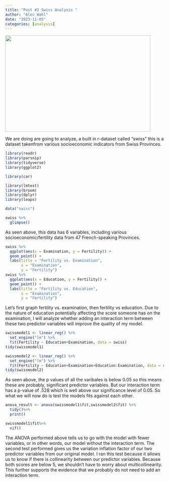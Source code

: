 ```yaml
---
title: "Post #2 Swiss Analysis "
author: "Alec Wahl"
date: "2023-11-05"
categories: [analysis]
---
```


![](images/swissflagdata.jpg){width="461" height="306"}

We are doing are going to analyze, a built in r-dataset called "swiss" this is a dataset takenfrom various socioeconomic indicators from Swiss Provinces.

```r
library(readr)
library(parsnip)
library(tidyverse)
library(ggplot2)

library(car)

library(lmtest)
library(broom)
library(dplyr)
library(leaps)
```

```r

data("swiss")

swiss %>%
  glimpse()

```

As seen above, this data has 6 variables, including various socioeconomic/fertility data from 47 French-speaking Provinces.

```r
swiss %>%
  ggplot(aes(x = Examination, y = Fertility)) +
  geom_point() +
  labs(title = "Fertility vs. Examination",
       x = "Examination",
       y = "Fertility")
swiss %>%
  ggplot(aes(x = Education, y = Fertility)) +
  geom_point() +
  labs(title = "Fertility vs. Education",
       x = "Examination",
       y = "Fertility")

```

Let's first graph fertility vs. examination, then fertility vs education. Due to the nature of education potentially affecting the score someone has on the examination, I will analyze whether adding an interaction term between these two predictor variables will improve the quality of my model.

```r

swissmodel1 <- linear_reg() %>%
  set_engine("lm") %>%
  fit(Fertility ~ Education+Examination, data = swiss)
tidy(swissmodel1)

swissmodel2 <- linear_reg() %>%
  set_engine("lm") %>%
  fit(Fertility ~ Education+Examination+Education:Examination, data = swiss)
tidy(swissmodel2)


```

As seen above, the p values of all the varibales is below 0.05 so this means these are probably, significant predictor variables. But our interaction term has a p-value of .528 which is well above our significance level of 0.05. So what we will now do is test the models fits against each other.

```r


anova_result <- anova(swissmodel1$fit,swissmodel2$fit) %>%
  tidy()%>%
  print()

swissmodel1$fit%>%
  vif()

```

The ANOVA performed above tells us to go with the model with fewer variables, or in other words, our model without the interaction term. The second test performed gives us the variation inflation factor of our two predictor variables from our original model. I ran this test because it allows us to know if there is collinearity between our predictor variables. Because both scores are below 5, we shouldn't have to worry about multicollinearity. This further supports the evidence that we probably do not need to add an interaction term.
